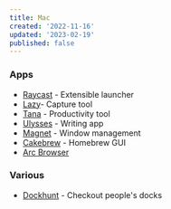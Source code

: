 ```yaml
---
title: Mac
created: '2022-11-16'
updated: '2023-02-19'
published: false
---
```


### Apps

-   [Raycast](https://www.raycast.com/) - Extensible launcher
-   [Lazy](https://lazy.so/)- Capture tool
-   [Tana](https://tana.inc/) - Productivity tool
-   [Ulysses](https://ulysses.app/) - Writing app
-   [Magnet](https://magnet.crowdcafe.com/) - Window management
-   [Cakebrew](https://github.com/brunophilipe/Cakebrew) - Homebrew GUI
-   [Arc Browser](https://arc.net/)

### Various

-   [Dockhunt](https://www.dockhunt.com/) - Checkout people's docks
